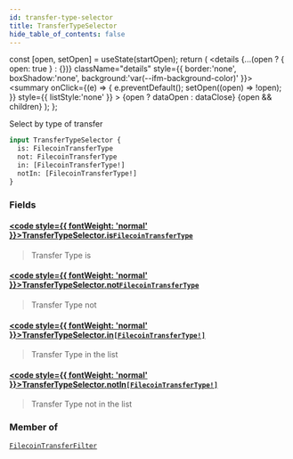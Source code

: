```yaml
---
id: transfer-type-selector
title: TransferTypeSelector
hide_table_of_contents: false
---
```







  const [open, setOpen] = useState(startOpen);
  return (
    <details {...(open ? { open: true } : {})} className="details" style={{ border:'none', boxShadow:'none', background:'var(--ifm-background-color)' }}>
      <summary
        onClick={(e) => {
          e.preventDefault();
          setOpen((open) => !open);
        }}
        style={{ listStyle:'none' }}
      >
      {open ? dataOpen : dataClose}
      </summary>
      {open && children}
    </details>
  );
};








Select by type of transfer


```graphql
input TransferTypeSelector {
  is: FilecoinTransferType
  not: FilecoinTransferType
  in: [FilecoinTransferType!]
  notIn: [FilecoinTransferType!]
}
```




### Fields

#### [<code style={{ fontWeight: 'normal' }}>TransferTypeSelector.<b>is</b></code>](#)<Bullet />[`FilecoinTransferType`](/docs/graphql-reference/enums/filecoin-transfer-type) <Badge class="badge badge--secondary" text="enum"/> 
> 
> 
> Transfer Type is
> 

#### [<code style={{ fontWeight: 'normal' }}>TransferTypeSelector.<b>not</b></code>](#)<Bullet />[`FilecoinTransferType`](/docs/graphql-reference/enums/filecoin-transfer-type) <Badge class="badge badge--secondary" text="enum"/> 
> 
> 
> Transfer Type not
> 

#### [<code style={{ fontWeight: 'normal' }}>TransferTypeSelector.<b>in</b></code>](#)<Bullet />[`[FilecoinTransferType!]`](/docs/graphql-reference/enums/filecoin-transfer-type) <Badge class="badge badge--secondary" text="list"/> <Badge class="badge badge--secondary" text="enum"/> 
> 
> 
> Transfer Type in the list
> 

#### [<code style={{ fontWeight: 'normal' }}>TransferTypeSelector.<b>notIn</b></code>](#)<Bullet />[`[FilecoinTransferType!]`](/docs/graphql-reference/enums/filecoin-transfer-type) <Badge class="badge badge--secondary" text="list"/> <Badge class="badge badge--secondary" text="enum"/> 
> 
> 
> Transfer Type not in the list
> 



### Member of

[`FilecoinTransferFilter`](/docs/graphql-reference/inputs/filecoin-transfer-filter)  <Badge class="secondary" text="input"/>

